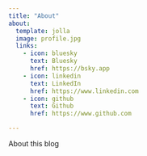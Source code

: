 ```yaml
---
title: "About"
about:
  template: jolla
  image: profile.jpg
  links:
    - icon: bluesky
      text: Bluesky
      href: https://bsky.app
    - icon: linkedin
      text: LinkedIn
      href: https://www.linkedin.com
    - icon: github
      text: Github
      href: https://www.github.com

---
```


About this blog
